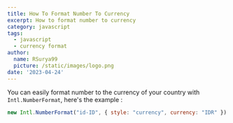 ```yaml
---
title: How To Format Number To Currency
excerpt: How to format number to currency
category: javascript
tags:
  - javascript
  - currency format
author:
  name: RSurya99
  picture: /static/images/logo.png
date: '2023-04-24'
---
```


You can easily format number to the currency of your country with `Intl.NumberFormat`, here's the example :

```javascript
new Intl.NumberFormat("id-ID", { style: "currency", currency: "IDR" }).format(number)
```
